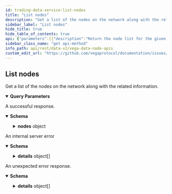 ```yaml
---
id: trading-data-service-list-nodes
title: "List nodes"
description: "Get a list of the nodes on the network along with the related information."
sidebar_label: "List nodes"
hide_title: true
hide_table_of_contents: true
api: {"parameters":[{"description":"Return the node list for the given epoch. If not set, the node list for the current epoch will be returned.","in":"query","name":"epochSeq","required":false,"schema":{"format":"uint64","type":"string"}},{"description":"Number of records to be returned that sort greater than row identified by cursor supplied in 'after'.","in":"query","name":"pagination.first","required":false,"schema":{"format":"int32","type":"integer"}},{"description":"If paging forwards, the cursor string for the last row of the previous page.","in":"query","name":"pagination.after","required":false,"schema":{"type":"string"}},{"description":"Number of records to be returned that sort less than row identified by cursor supplied in 'before'.","in":"query","name":"pagination.last","required":false,"schema":{"format":"int32","type":"integer"}},{"description":"If paging forwards, the cursor string for the first row of the previous page.","in":"query","name":"pagination.before","required":false,"schema":{"type":"string"}},{"description":"Whether to order the results with the newest records first. If not set, the default value is true.","in":"query","name":"pagination.newestFirst","required":false,"schema":{"type":"boolean"}}],"responses":{"200":{"content":{"application/json":{"schema":{"properties":{"nodes":{"description":"Page of node data and corresponding page information.","properties":{"edges":{"description":"Page of node data and their corresponding cursors.","items":{"description":"Node data with the corresponding cursor.","properties":{"cursor":{"description":"Cursor that can be used to fetch further pages.","type":"string"},"node":{"properties":{"avatarUrl":{"description":"Avatar url.","type":"string"},"delegations":{"description":"Node's delegations.","items":{"properties":{"amount":{"description":"Amount delegated. This field is an unsigned integer scaled to the asset's decimal places.","type":"string"},"epochSeq":{"description":"Epoch of delegation.","type":"string"},"nodeId":{"description":"Node ID to delegate to.","type":"string"},"party":{"description":"Party which is delegating.","type":"string"}},"type":"object","title":"vegaDelegation"},"type":"array"},"epochData":{"description":"Information about epoch.","properties":{"offline":{"description":"Total number of offline epochs since node was created.","format":"int32","type":"integer"},"online":{"description":"Total number of online epochs since node was created.","format":"int32","type":"integer"},"total":{"description":"Total number of epochs since node was created.","format":"int32","type":"integer"}},"type":"object","title":"vegaEpochData"},"ethereumAddress":{"description":"Ethereum public key of the node.","type":"string"},"id":{"description":"Node ID i.e. the node's wallet ID.","type":"string"},"infoUrl":{"description":"URL where users can find out more information on the node.","type":"string"},"location":{"description":"Country code for the location of the node.","type":"string"},"maxIntendedStake":{"description":"Max amount of (wanted) stake. This field is an unsigned integer scaled to the asset's decimal places.","type":"string"},"name":{"description":"Node name.","type":"string"},"pendingStake":{"description":"Amount of stake on the next epoch. This field is an unsigned integer scaled to the asset's decimal places.","type":"string"},"pubKey":{"description":"Public key of the node operator.","type":"string"},"rankingScore":{"description":"Node ranking information.","properties":{"performanceScore":{"description":"Performance based score.","type":"string"},"previousStatus":{"description":"Status of the validator in the previous epoch.","default":"VALIDATOR_NODE_STATUS_UNSPECIFIED","enum":["VALIDATOR_NODE_STATUS_UNSPECIFIED","VALIDATOR_NODE_STATUS_TENDERMINT","VALIDATOR_NODE_STATUS_ERSATZ","VALIDATOR_NODE_STATUS_PENDING"],"title":"Validation status of the node","type":"string"},"rankingScore":{"description":"Final score.","type":"string"},"stakeScore":{"description":"Stake based score - no anti-whaling.","type":"string"},"status":{"description":"Status of the validator in the current epoch.","default":"VALIDATOR_NODE_STATUS_UNSPECIFIED","enum":["VALIDATOR_NODE_STATUS_UNSPECIFIED","VALIDATOR_NODE_STATUS_TENDERMINT","VALIDATOR_NODE_STATUS_ERSATZ","VALIDATOR_NODE_STATUS_PENDING"],"title":"Validation status of the node","type":"string"},"votingPower":{"description":"Tendermint voting power of the validator.","format":"int64","type":"integer"}},"type":"object","title":"vegaRankingScore"},"rewardScore":{"description":"Node reward score.","properties":{"multisigScore":{"description":"Multisig score.","type":"string"},"normalisedScore":{"description":"Normalised validator score for rewards.","type":"string"},"performanceScore":{"description":"Performance based score.","type":"string"},"rawValidatorScore":{"description":"Stake based score - with anti-whaling.","type":"string"},"validatorScore":{"description":"Un-normalised score.","type":"string"},"validatorStatus":{"description":"Status of the validator for reward.","default":"VALIDATOR_NODE_STATUS_UNSPECIFIED","enum":["VALIDATOR_NODE_STATUS_UNSPECIFIED","VALIDATOR_NODE_STATUS_TENDERMINT","VALIDATOR_NODE_STATUS_ERSATZ","VALIDATOR_NODE_STATUS_PENDING"],"title":"Validation status of the node","type":"string"}},"type":"object","title":"vegaRewardScore"},"stakedByDelegates":{"description":"Amount of stake that has been delegated by token holders. This field is an unsigned integer scaled to the asset's decimal places.","type":"string"},"stakedByOperator":{"description":"Amount the node operator has put up themselves. This field is an unsigned integer scaled to the asset's decimal places.","type":"string"},"stakedTotal":{"description":"Total amount staked on node. This field is an unsigned integer scaled to the asset's decimal places.","type":"string"},"status":{"description":"Node status.","default":"NODE_STATUS_UNSPECIFIED","enum":["NODE_STATUS_UNSPECIFIED","NODE_STATUS_VALIDATOR","NODE_STATUS_NON_VALIDATOR"],"title":"Node status type","type":"string"},"tmPubKey":{"description":"Public key of Tendermint.","type":"string"}},"type":"object","title":"vegaNode","description":"Data specific to a single node on the Vega network."}},"type":"object","title":"v2NodeEdge"},"type":"array"},"pageInfo":{"description":"Page information that is used for fetching further pages.","properties":{"endCursor":{"description":"End cursor.","type":"string"},"hasNextPage":{"description":"Indicator if there is a next page.","type":"boolean"},"hasPreviousPage":{"description":"Indicator if there is a previous page.","type":"boolean"},"startCursor":{"description":"Start cursor.","type":"string"}},"title":"Page information for cursor based pagination","type":"object"}},"title":"Page of node data and corresponding page information","type":"object"}},"title":"Response from listing nodes","type":"object"}}},"description":"A successful response."},"500":{"content":{"application/json":{"schema":{"properties":{"code":{"format":"int32","type":"integer"},"details":{"items":{"additionalProperties":{},"description":"`Any` contains an arbitrary serialized protocol buffer message along with a\nURL that describes the type of the serialized message.\n\nProtobuf library provides support to pack/unpack Any values in the form\nof utility functions or additional generated methods of the Any type.\n\nExample 1: Pack and unpack a message in C++.\n\n    Foo foo = ...;\n    Any any;\n    any.PackFrom(foo);\n    ...\n    if (any.UnpackTo(&foo)) {\n      ...\n    }\n\nExample 2: Pack and unpack a message in Java.\n\n    Foo foo = ...;\n    Any any = Any.pack(foo);\n    ...\n    if (any.is(Foo.class)) {\n      foo = any.unpack(Foo.class);\n    }\n    // or ...\n    if (any.isSameTypeAs(Foo.getDefaultInstance())) {\n      foo = any.unpack(Foo.getDefaultInstance());\n    }\n\nExample 3: Pack and unpack a message in Python.\n\n    foo = Foo(...)\n    any = Any()\n    any.Pack(foo)\n    ...\n    if any.Is(Foo.DESCRIPTOR):\n      any.Unpack(foo)\n      ...\n\nExample 4: Pack and unpack a message in Go\n\n     foo := &pb.Foo{...}\n     any, err := anypb.New(foo)\n     if err != nil {\n       ...\n     }\n     ...\n     foo := &pb.Foo{}\n     if err := any.UnmarshalTo(foo); err != nil {\n       ...\n     }\n\nThe pack methods provided by protobuf library will by default use\n'type.googleapis.com/full.type.name' as the type URL and the unpack\nmethods only use the fully qualified type name after the last '/'\nin the type URL, for example \"foo.bar.com/x/y.z\" will yield type\nname \"y.z\".\n\nJSON\n\nThe JSON representation of an `Any` value uses the regular\nrepresentation of the deserialized, embedded message, with an\nadditional field `@type` which contains the type URL. Example:\n\n    package google.profile;\n    message Person {\n      string first_name = 1;\n      string last_name = 2;\n    }\n\n    {\n      \"@type\": \"type.googleapis.com/google.profile.Person\",\n      \"firstName\": <string>,\n      \"lastName\": <string>\n    }\n\nIf the embedded message type is well-known and has a custom JSON\nrepresentation, that representation will be embedded adding a field\n`value` which holds the custom JSON in addition to the `@type`\nfield. Example (for message [google.protobuf.Duration][]):\n\n    {\n      \"@type\": \"type.googleapis.com/google.protobuf.Duration\",\n      \"value\": \"1.212s\"\n    }","properties":{"@type":{"description":"A URL/resource name that uniquely identifies the type of the serialized\nprotocol buffer message. This string must contain at least\none \"/\" character. The last segment of the URL's path must represent\nthe fully qualified name of the type (as in\n`path/google.protobuf.Duration`). The name should be in a canonical form\n(e.g., leading \".\" is not accepted).\n\nIn practice, teams usually precompile into the binary all types that they\nexpect it to use in the context of Any. However, for URLs which use the\nscheme `http`, `https`, or no scheme, one can optionally set up a type\nserver that maps type URLs to message definitions as follows:\n\n* If no scheme is provided, `https` is assumed.\n* An HTTP GET on the URL must yield a [google.protobuf.Type][]\n  value in binary format, or produce an error.\n* Applications are allowed to cache lookup results based on the\n  URL, or have them precompiled into a binary to avoid any\n  lookup. Therefore, binary compatibility needs to be preserved\n  on changes to types. (Use versioned type names to manage\n  breaking changes.)\n\nNote: this functionality is not currently available in the official\nprotobuf release, and it is not used for type URLs beginning with\ntype.googleapis.com.\n\nSchemes other than `http`, `https` (or the empty scheme) might be\nused with implementation specific semantics.","type":"string"}},"type":"object","title":"protobufAny"},"type":"array"},"message":{"type":"string"}},"type":"object","title":"googlerpcStatus"}}},"description":"An internal server error"},"default":{"content":{"application/json":{"schema":{"properties":{"code":{"format":"int32","type":"integer"},"details":{"items":{"additionalProperties":{},"description":"`Any` contains an arbitrary serialized protocol buffer message along with a\nURL that describes the type of the serialized message.\n\nProtobuf library provides support to pack/unpack Any values in the form\nof utility functions or additional generated methods of the Any type.\n\nExample 1: Pack and unpack a message in C++.\n\n    Foo foo = ...;\n    Any any;\n    any.PackFrom(foo);\n    ...\n    if (any.UnpackTo(&foo)) {\n      ...\n    }\n\nExample 2: Pack and unpack a message in Java.\n\n    Foo foo = ...;\n    Any any = Any.pack(foo);\n    ...\n    if (any.is(Foo.class)) {\n      foo = any.unpack(Foo.class);\n    }\n    // or ...\n    if (any.isSameTypeAs(Foo.getDefaultInstance())) {\n      foo = any.unpack(Foo.getDefaultInstance());\n    }\n\nExample 3: Pack and unpack a message in Python.\n\n    foo = Foo(...)\n    any = Any()\n    any.Pack(foo)\n    ...\n    if any.Is(Foo.DESCRIPTOR):\n      any.Unpack(foo)\n      ...\n\nExample 4: Pack and unpack a message in Go\n\n     foo := &pb.Foo{...}\n     any, err := anypb.New(foo)\n     if err != nil {\n       ...\n     }\n     ...\n     foo := &pb.Foo{}\n     if err := any.UnmarshalTo(foo); err != nil {\n       ...\n     }\n\nThe pack methods provided by protobuf library will by default use\n'type.googleapis.com/full.type.name' as the type URL and the unpack\nmethods only use the fully qualified type name after the last '/'\nin the type URL, for example \"foo.bar.com/x/y.z\" will yield type\nname \"y.z\".\n\nJSON\n\nThe JSON representation of an `Any` value uses the regular\nrepresentation of the deserialized, embedded message, with an\nadditional field `@type` which contains the type URL. Example:\n\n    package google.profile;\n    message Person {\n      string first_name = 1;\n      string last_name = 2;\n    }\n\n    {\n      \"@type\": \"type.googleapis.com/google.profile.Person\",\n      \"firstName\": <string>,\n      \"lastName\": <string>\n    }\n\nIf the embedded message type is well-known and has a custom JSON\nrepresentation, that representation will be embedded adding a field\n`value` which holds the custom JSON in addition to the `@type`\nfield. Example (for message [google.protobuf.Duration][]):\n\n    {\n      \"@type\": \"type.googleapis.com/google.protobuf.Duration\",\n      \"value\": \"1.212s\"\n    }","properties":{"@type":{"description":"A URL/resource name that uniquely identifies the type of the serialized\nprotocol buffer message. This string must contain at least\none \"/\" character. The last segment of the URL's path must represent\nthe fully qualified name of the type (as in\n`path/google.protobuf.Duration`). The name should be in a canonical form\n(e.g., leading \".\" is not accepted).\n\nIn practice, teams usually precompile into the binary all types that they\nexpect it to use in the context of Any. However, for URLs which use the\nscheme `http`, `https`, or no scheme, one can optionally set up a type\nserver that maps type URLs to message definitions as follows:\n\n* If no scheme is provided, `https` is assumed.\n* An HTTP GET on the URL must yield a [google.protobuf.Type][]\n  value in binary format, or produce an error.\n* Applications are allowed to cache lookup results based on the\n  URL, or have them precompiled into a binary to avoid any\n  lookup. Therefore, binary compatibility needs to be preserved\n  on changes to types. (Use versioned type names to manage\n  breaking changes.)\n\nNote: this functionality is not currently available in the official\nprotobuf release, and it is not used for type URLs beginning with\ntype.googleapis.com.\n\nSchemes other than `http`, `https` (or the empty scheme) might be\nused with implementation specific semantics.","type":"string"}},"type":"object","title":"protobufAny"},"type":"array"},"message":{"type":"string"}},"type":"object","title":"googlerpcStatus"}}},"description":"An unexpected error response."}},"tags":["Network"],"description":"Get a list of the nodes on the network along with the related information.","operationId":"TradingDataService_ListNodes","method":"get","path":"/api/v2/nodes","servers":[{"url":"https://api.n00.testnet.vega.rocks","description":"n00 (data node)"},{"url":"https://api.n06.testnet.vega.rocks","description":"n06 (data node)"},{"url":"https://api.n07.testnet.vega.rocks","description":"n07 (data node)"},{"url":"https://api.n08.testnet.vega.rocks","description":"n08 (data node)"},{"url":"https://api.n09.testnet.vega.rocks","description":"n09 (data node)"}],"info":{"title":"Vega data node APIs","version":"v0.73.0-preview.15"},"postman":{"name":"List nodes","description":{"content":"Get a list of the nodes on the network along with the related information.","type":"text/plain"},"url":{"path":["api","v2","nodes"],"host":["{{baseUrl}}"],"query":[{"disabled":false,"description":{"content":"Return the node list for the given epoch. If not set, the node list for the current epoch will be returned.","type":"text/plain"},"key":"epochSeq","value":""},{"disabled":false,"description":{"content":"Number of records to be returned that sort greater than row identified by cursor supplied in 'after'.","type":"text/plain"},"key":"pagination.first","value":""},{"disabled":false,"description":{"content":"If paging forwards, the cursor string for the last row of the previous page.","type":"text/plain"},"key":"pagination.after","value":""},{"disabled":false,"description":{"content":"Number of records to be returned that sort less than row identified by cursor supplied in 'before'.","type":"text/plain"},"key":"pagination.last","value":""},{"disabled":false,"description":{"content":"If paging forwards, the cursor string for the first row of the previous page.","type":"text/plain"},"key":"pagination.before","value":""},{"disabled":false,"description":{"content":"Whether to order the results with the newest records first. If not set, the default value is true.","type":"text/plain"},"key":"pagination.newestFirst","value":""}],"variable":[]},"header":[{"key":"Accept","value":"application/json"}],"method":"GET"}}
sidebar_class_name: "get api-method"
info_path: api/rest/data-v2/vega-data-node-apis
custom_edit_url: "https://github.com/vegaprotocol/documentation/issues/new?labels=documentation&title=[Documentation] Requesting changes to 'List nodes' (trading-data-service-list-nodes)"
---
```



## List nodes



Get a list of the nodes on the network along with the related information.

<details style={{"marginBottom":"1rem"}} data-collapsed={false} open={true}><summary style={{}}><strong>Query Parameters</strong></summary><div><ul><ParamsItem className={"paramsItem"} param={{"description":"Return the node list for the given epoch. If not set, the node list for the current epoch will be returned.","in":"query","name":"epochSeq","required":false,"schema":{"format":"uint64","type":"string"}}}></ParamsItem><ParamsItem className={"paramsItem"} param={{"description":"Number of records to be returned that sort greater than row identified by cursor supplied in 'after'.","in":"query","name":"pagination.first","required":false,"schema":{"format":"int32","type":"integer"}}}></ParamsItem><ParamsItem className={"paramsItem"} param={{"description":"If paging forwards, the cursor string for the last row of the previous page.","in":"query","name":"pagination.after","required":false,"schema":{"type":"string"}}}></ParamsItem><ParamsItem className={"paramsItem"} param={{"description":"Number of records to be returned that sort less than row identified by cursor supplied in 'before'.","in":"query","name":"pagination.last","required":false,"schema":{"format":"int32","type":"integer"}}}></ParamsItem><ParamsItem className={"paramsItem"} param={{"description":"If paging forwards, the cursor string for the first row of the previous page.","in":"query","name":"pagination.before","required":false,"schema":{"type":"string"}}}></ParamsItem><ParamsItem className={"paramsItem"} param={{"description":"Whether to order the results with the newest records first. If not set, the default value is true.","in":"query","name":"pagination.newestFirst","required":false,"schema":{"type":"boolean"}}}></ParamsItem></ul></div></details><div><ApiTabs><TabItem label={"200"} value={"200"}><div>

A successful response.

</div><div><MimeTabs schemaType={"response"}><TabItem label={"application/json"} value={"application/json"}><SchemaTabs><TabItem label={"Schema"} value={"Schema"}><details style={{}} data-collapsed={false} open={true}><summary style={{"textAlign":"left"}}><strong>Schema</strong></summary><div style={{"textAlign":"left","marginLeft":"1rem"}}></div><ul style={{"marginLeft":"1rem"}}><SchemaItem collapsible={true} className={"schemaItem"}><details style={{}}><summary style={{}}><strong>nodes</strong><span style={{"opacity":"0.6"}}> object</span></summary><div style={{"marginLeft":"1rem"}}><div style={{"marginTop":".5rem","marginBottom":".5rem"}}>

Page of node data and corresponding page information.

</div><SchemaItem collapsible={true} className={"schemaItem"}><details style={{}}><summary style={{}}><strong>edges</strong><span style={{"opacity":"0.6"}}> object[]</span></summary><div style={{"marginLeft":"1rem"}}><div style={{"marginTop":".5rem","marginBottom":".5rem"}}>

Page of node data and their corresponding cursors.

</div><li><div style={{"fontSize":"var(--ifm-code-font-size)","opacity":"0.6","marginLeft":"-.5rem","paddingBottom":".5rem"}}>Array [</div></li><SchemaItem collapsible={false} name={"cursor"} required={false} schemaName={"string"} qualifierMessage={undefined} schema={{"description":"Cursor that can be used to fetch further pages.","type":"string"}}></SchemaItem><SchemaItem collapsible={true} className={"schemaItem"}><details style={{}}><summary style={{}}><strong>node</strong><span style={{"opacity":"0.6"}}> object</span></summary><div style={{"marginLeft":"1rem"}}><div style={{"marginTop":".5rem","marginBottom":".5rem"}}>

Data specific to a single node on the Vega network.

</div><SchemaItem collapsible={false} name={"avatarUrl"} required={false} schemaName={"string"} qualifierMessage={undefined} schema={{"description":"Avatar url.","type":"string"}}></SchemaItem><SchemaItem collapsible={true} className={"schemaItem"}><details style={{}}><summary style={{}}><strong>delegations</strong><span style={{"opacity":"0.6"}}> object[]</span></summary><div style={{"marginLeft":"1rem"}}><div style={{"marginTop":".5rem","marginBottom":".5rem"}}>

Node's delegations.

</div><li><div style={{"fontSize":"var(--ifm-code-font-size)","opacity":"0.6","marginLeft":"-.5rem","paddingBottom":".5rem"}}>Array [</div></li><SchemaItem collapsible={false} name={"amount"} required={false} schemaName={"string"} qualifierMessage={undefined} schema={{"description":"Amount delegated. This field is an unsigned integer scaled to the asset's decimal places.","type":"string"}}></SchemaItem><SchemaItem collapsible={false} name={"epochSeq"} required={false} schemaName={"string"} qualifierMessage={undefined} schema={{"description":"Epoch of delegation.","type":"string"}}></SchemaItem><SchemaItem collapsible={false} name={"nodeId"} required={false} schemaName={"string"} qualifierMessage={undefined} schema={{"description":"Node ID to delegate to.","type":"string"}}></SchemaItem><SchemaItem collapsible={false} name={"party"} required={false} schemaName={"string"} qualifierMessage={undefined} schema={{"description":"Party which is delegating.","type":"string"}}></SchemaItem><li><div style={{"fontSize":"var(--ifm-code-font-size)","opacity":"0.6","marginLeft":"-.5rem"}}>]</div></li></div></details></SchemaItem><SchemaItem collapsible={true} className={"schemaItem"}><details style={{}}><summary style={{}}><strong>epochData</strong><span style={{"opacity":"0.6"}}> object</span></summary><div style={{"marginLeft":"1rem"}}><div style={{"marginTop":".5rem","marginBottom":".5rem"}}>

Information about epoch.

</div><SchemaItem collapsible={false} name={"offline"} required={false} schemaName={"int32"} qualifierMessage={undefined} schema={{"description":"Total number of offline epochs since node was created.","format":"int32","type":"integer"}}></SchemaItem><SchemaItem collapsible={false} name={"online"} required={false} schemaName={"int32"} qualifierMessage={undefined} schema={{"description":"Total number of online epochs since node was created.","format":"int32","type":"integer"}}></SchemaItem><SchemaItem collapsible={false} name={"total"} required={false} schemaName={"int32"} qualifierMessage={undefined} schema={{"description":"Total number of epochs since node was created.","format":"int32","type":"integer"}}></SchemaItem></div></details></SchemaItem><SchemaItem collapsible={false} name={"ethereumAddress"} required={false} schemaName={"string"} qualifierMessage={undefined} schema={{"description":"Ethereum public key of the node.","type":"string"}}></SchemaItem><SchemaItem collapsible={false} name={"id"} required={false} schemaName={"string"} qualifierMessage={undefined} schema={{"description":"Node ID i.e. the node's wallet ID.","type":"string"}}></SchemaItem><SchemaItem collapsible={false} name={"infoUrl"} required={false} schemaName={"string"} qualifierMessage={undefined} schema={{"description":"URL where users can find out more information on the node.","type":"string"}}></SchemaItem><SchemaItem collapsible={false} name={"location"} required={false} schemaName={"string"} qualifierMessage={undefined} schema={{"description":"Country code for the location of the node.","type":"string"}}></SchemaItem><SchemaItem collapsible={false} name={"maxIntendedStake"} required={false} schemaName={"string"} qualifierMessage={undefined} schema={{"description":"Max amount of (wanted) stake. This field is an unsigned integer scaled to the asset's decimal places.","type":"string"}}></SchemaItem><SchemaItem collapsible={false} name={"name"} required={false} schemaName={"string"} qualifierMessage={undefined} schema={{"description":"Node name.","type":"string"}}></SchemaItem><SchemaItem collapsible={false} name={"pendingStake"} required={false} schemaName={"string"} qualifierMessage={undefined} schema={{"description":"Amount of stake on the next epoch. This field is an unsigned integer scaled to the asset's decimal places.","type":"string"}}></SchemaItem><SchemaItem collapsible={false} name={"pubKey"} required={false} schemaName={"string"} qualifierMessage={undefined} schema={{"description":"Public key of the node operator.","type":"string"}}></SchemaItem><SchemaItem collapsible={true} className={"schemaItem"}><details style={{}}><summary style={{}}><strong>rankingScore</strong><span style={{"opacity":"0.6"}}> object</span></summary><div style={{"marginLeft":"1rem"}}><div style={{"marginTop":".5rem","marginBottom":".5rem"}}>

Node ranking information.

</div><SchemaItem collapsible={false} name={"performanceScore"} required={false} schemaName={"string"} qualifierMessage={undefined} schema={{"description":"Performance based score.","type":"string"}}></SchemaItem><SchemaItem collapsible={false} name={"previousStatus"} required={false} schemaName={"Validation status of the node"} qualifierMessage={"**Possible values:** [`VALIDATOR_NODE_STATUS_UNSPECIFIED`, `VALIDATOR_NODE_STATUS_TENDERMINT`, `VALIDATOR_NODE_STATUS_ERSATZ`, `VALIDATOR_NODE_STATUS_PENDING`]"} schema={{"description":"Status of the validator in the previous epoch.","default":"VALIDATOR_NODE_STATUS_UNSPECIFIED","enum":["VALIDATOR_NODE_STATUS_UNSPECIFIED","VALIDATOR_NODE_STATUS_TENDERMINT","VALIDATOR_NODE_STATUS_ERSATZ","VALIDATOR_NODE_STATUS_PENDING"],"title":"Validation status of the node","type":"string"}}></SchemaItem><SchemaItem collapsible={false} name={"rankingScore"} required={false} schemaName={"string"} qualifierMessage={undefined} schema={{"description":"Final score.","type":"string"}}></SchemaItem><SchemaItem collapsible={false} name={"stakeScore"} required={false} schemaName={"string"} qualifierMessage={undefined} schema={{"description":"Stake based score - no anti-whaling.","type":"string"}}></SchemaItem><SchemaItem collapsible={false} name={"status"} required={false} schemaName={"Validation status of the node"} qualifierMessage={"**Possible values:** [`VALIDATOR_NODE_STATUS_UNSPECIFIED`, `VALIDATOR_NODE_STATUS_TENDERMINT`, `VALIDATOR_NODE_STATUS_ERSATZ`, `VALIDATOR_NODE_STATUS_PENDING`]"} schema={{"description":"Status of the validator in the current epoch.","default":"VALIDATOR_NODE_STATUS_UNSPECIFIED","enum":["VALIDATOR_NODE_STATUS_UNSPECIFIED","VALIDATOR_NODE_STATUS_TENDERMINT","VALIDATOR_NODE_STATUS_ERSATZ","VALIDATOR_NODE_STATUS_PENDING"],"title":"Validation status of the node","type":"string"}}></SchemaItem><SchemaItem collapsible={false} name={"votingPower"} required={false} schemaName={"int64"} qualifierMessage={undefined} schema={{"description":"Tendermint voting power of the validator.","format":"int64","type":"integer"}}></SchemaItem></div></details></SchemaItem><SchemaItem collapsible={true} className={"schemaItem"}><details style={{}}><summary style={{}}><strong>rewardScore</strong><span style={{"opacity":"0.6"}}> object</span></summary><div style={{"marginLeft":"1rem"}}><div style={{"marginTop":".5rem","marginBottom":".5rem"}}>

Node reward score.

</div><SchemaItem collapsible={false} name={"multisigScore"} required={false} schemaName={"string"} qualifierMessage={undefined} schema={{"description":"Multisig score.","type":"string"}}></SchemaItem><SchemaItem collapsible={false} name={"normalisedScore"} required={false} schemaName={"string"} qualifierMessage={undefined} schema={{"description":"Normalised validator score for rewards.","type":"string"}}></SchemaItem><SchemaItem collapsible={false} name={"performanceScore"} required={false} schemaName={"string"} qualifierMessage={undefined} schema={{"description":"Performance based score.","type":"string"}}></SchemaItem><SchemaItem collapsible={false} name={"rawValidatorScore"} required={false} schemaName={"string"} qualifierMessage={undefined} schema={{"description":"Stake based score - with anti-whaling.","type":"string"}}></SchemaItem><SchemaItem collapsible={false} name={"validatorScore"} required={false} schemaName={"string"} qualifierMessage={undefined} schema={{"description":"Un-normalised score.","type":"string"}}></SchemaItem><SchemaItem collapsible={false} name={"validatorStatus"} required={false} schemaName={"Validation status of the node"} qualifierMessage={"**Possible values:** [`VALIDATOR_NODE_STATUS_UNSPECIFIED`, `VALIDATOR_NODE_STATUS_TENDERMINT`, `VALIDATOR_NODE_STATUS_ERSATZ`, `VALIDATOR_NODE_STATUS_PENDING`]"} schema={{"description":"Status of the validator for reward.","default":"VALIDATOR_NODE_STATUS_UNSPECIFIED","enum":["VALIDATOR_NODE_STATUS_UNSPECIFIED","VALIDATOR_NODE_STATUS_TENDERMINT","VALIDATOR_NODE_STATUS_ERSATZ","VALIDATOR_NODE_STATUS_PENDING"],"title":"Validation status of the node","type":"string"}}></SchemaItem></div></details></SchemaItem><SchemaItem collapsible={false} name={"stakedByDelegates"} required={false} schemaName={"string"} qualifierMessage={undefined} schema={{"description":"Amount of stake that has been delegated by token holders. This field is an unsigned integer scaled to the asset's decimal places.","type":"string"}}></SchemaItem><SchemaItem collapsible={false} name={"stakedByOperator"} required={false} schemaName={"string"} qualifierMessage={undefined} schema={{"description":"Amount the node operator has put up themselves. This field is an unsigned integer scaled to the asset's decimal places.","type":"string"}}></SchemaItem><SchemaItem collapsible={false} name={"stakedTotal"} required={false} schemaName={"string"} qualifierMessage={undefined} schema={{"description":"Total amount staked on node. This field is an unsigned integer scaled to the asset's decimal places.","type":"string"}}></SchemaItem><SchemaItem collapsible={false} name={"status"} required={false} schemaName={"Node status type"} qualifierMessage={"**Possible values:** [`NODE_STATUS_UNSPECIFIED`, `NODE_STATUS_VALIDATOR`, `NODE_STATUS_NON_VALIDATOR`]"} schema={{"description":"Node status.","default":"NODE_STATUS_UNSPECIFIED","enum":["NODE_STATUS_UNSPECIFIED","NODE_STATUS_VALIDATOR","NODE_STATUS_NON_VALIDATOR"],"title":"Node status type","type":"string"}}></SchemaItem><SchemaItem collapsible={false} name={"tmPubKey"} required={false} schemaName={"string"} qualifierMessage={undefined} schema={{"description":"Public key of Tendermint.","type":"string"}}></SchemaItem></div></details></SchemaItem><li><div style={{"fontSize":"var(--ifm-code-font-size)","opacity":"0.6","marginLeft":"-.5rem"}}>]</div></li></div></details></SchemaItem><SchemaItem collapsible={true} className={"schemaItem"}><details style={{}}><summary style={{}}><strong>pageInfo</strong><span style={{"opacity":"0.6"}}> object</span></summary><div style={{"marginLeft":"1rem"}}><div style={{"marginTop":".5rem","marginBottom":".5rem"}}>

Page information that is used for fetching further pages.

</div><SchemaItem collapsible={false} name={"endCursor"} required={false} schemaName={"string"} qualifierMessage={undefined} schema={{"description":"End cursor.","type":"string"}}></SchemaItem><SchemaItem collapsible={false} name={"hasNextPage"} required={false} schemaName={"boolean"} qualifierMessage={undefined} schema={{"description":"Indicator if there is a next page.","type":"boolean"}}></SchemaItem><SchemaItem collapsible={false} name={"hasPreviousPage"} required={false} schemaName={"boolean"} qualifierMessage={undefined} schema={{"description":"Indicator if there is a previous page.","type":"boolean"}}></SchemaItem><SchemaItem collapsible={false} name={"startCursor"} required={false} schemaName={"string"} qualifierMessage={undefined} schema={{"description":"Start cursor.","type":"string"}}></SchemaItem></div></details></SchemaItem></div></details></SchemaItem></ul></details></TabItem><TabItem label={"Example (from schema)"} value={"Example (from schema)"}><ResponseSamples responseExample={"{\n  \"nodes\": {\n    \"edges\": [\n      {\n        \"cursor\": \"string\",\n        \"node\": {\n          \"avatarUrl\": \"string\",\n          \"delegations\": [\n            {\n              \"amount\": \"string\",\n              \"epochSeq\": \"string\",\n              \"nodeId\": \"string\",\n              \"party\": \"string\"\n            }\n          ],\n          \"epochData\": {\n            \"offline\": 0,\n            \"online\": 0,\n            \"total\": 0\n          },\n          \"ethereumAddress\": \"string\",\n          \"id\": \"string\",\n          \"infoUrl\": \"string\",\n          \"location\": \"string\",\n          \"maxIntendedStake\": \"string\",\n          \"name\": \"string\",\n          \"pendingStake\": \"string\",\n          \"pubKey\": \"string\",\n          \"rankingScore\": {\n            \"performanceScore\": \"string\",\n            \"previousStatus\": \"VALIDATOR_NODE_STATUS_UNSPECIFIED\",\n            \"rankingScore\": \"string\",\n            \"stakeScore\": \"string\",\n            \"status\": \"VALIDATOR_NODE_STATUS_UNSPECIFIED\",\n            \"votingPower\": 0\n          },\n          \"rewardScore\": {\n            \"multisigScore\": \"string\",\n            \"normalisedScore\": \"string\",\n            \"performanceScore\": \"string\",\n            \"rawValidatorScore\": \"string\",\n            \"validatorScore\": \"string\",\n            \"validatorStatus\": \"VALIDATOR_NODE_STATUS_UNSPECIFIED\"\n          },\n          \"stakedByDelegates\": \"string\",\n          \"stakedByOperator\": \"string\",\n          \"stakedTotal\": \"string\",\n          \"status\": \"NODE_STATUS_UNSPECIFIED\",\n          \"tmPubKey\": \"string\"\n        }\n      }\n    ],\n    \"pageInfo\": {\n      \"endCursor\": \"string\",\n      \"hasNextPage\": true,\n      \"hasPreviousPage\": true,\n      \"startCursor\": \"string\"\n    }\n  }\n}"} language={"json"}></ResponseSamples></TabItem></SchemaTabs></TabItem></MimeTabs></div></TabItem><TabItem label={"500"} value={"500"}><div>

An internal server error

</div><div><MimeTabs schemaType={"response"}><TabItem label={"application/json"} value={"application/json"}><SchemaTabs><TabItem label={"Schema"} value={"Schema"}><details style={{}} data-collapsed={false} open={true}><summary style={{"textAlign":"left"}}><strong>Schema</strong></summary><div style={{"textAlign":"left","marginLeft":"1rem"}}></div><ul style={{"marginLeft":"1rem"}}><SchemaItem collapsible={false} name={"code"} required={false} schemaName={"int32"} qualifierMessage={undefined} schema={{"format":"int32","type":"integer"}}></SchemaItem><SchemaItem collapsible={true} className={"schemaItem"}><details style={{}}><summary style={{}}><strong>details</strong><span style={{"opacity":"0.6"}}> object[]</span></summary><div style={{"marginLeft":"1rem"}}><li><div style={{"fontSize":"var(--ifm-code-font-size)","opacity":"0.6","marginLeft":"-.5rem","paddingBottom":".5rem"}}>Array [</div></li><SchemaItem collapsible={false} name={"@type"} required={false} schemaName={"string"} qualifierMessage={undefined} schema={{"description":"A URL/resource name that uniquely identifies the type of the serialized\nprotocol buffer message. This string must contain at least\none \"/\" character. The last segment of the URL's path must represent\nthe fully qualified name of the type (as in\n`path/google.protobuf.Duration`). The name should be in a canonical form\n(e.g., leading \".\" is not accepted).\n\nIn practice, teams usually precompile into the binary all types that they\nexpect it to use in the context of Any. However, for URLs which use the\nscheme `http`, `https`, or no scheme, one can optionally set up a type\nserver that maps type URLs to message definitions as follows:\n\n* If no scheme is provided, `https` is assumed.\n* An HTTP GET on the URL must yield a [google.protobuf.Type][]\n  value in binary format, or produce an error.\n* Applications are allowed to cache lookup results based on the\n  URL, or have them precompiled into a binary to avoid any\n  lookup. Therefore, binary compatibility needs to be preserved\n  on changes to types. (Use versioned type names to manage\n  breaking changes.)\n\nNote: this functionality is not currently available in the official\nprotobuf release, and it is not used for type URLs beginning with\ntype.googleapis.com.\n\nSchemes other than `http`, `https` (or the empty scheme) might be\nused with implementation specific semantics.","type":"string"}}></SchemaItem><li><div style={{"fontSize":"var(--ifm-code-font-size)","opacity":"0.6","marginLeft":"-.5rem"}}>]</div></li></div></details></SchemaItem><SchemaItem collapsible={false} name={"message"} required={false} schemaName={"string"} qualifierMessage={undefined} schema={{"type":"string"}}></SchemaItem></ul></details></TabItem><TabItem label={"Example (from schema)"} value={"Example (from schema)"}><ResponseSamples responseExample={"{\n  \"code\": 0,\n  \"details\": [\n    {\n      \"@type\": \"string\"\n    }\n  ],\n  \"message\": \"string\"\n}"} language={"json"}></ResponseSamples></TabItem></SchemaTabs></TabItem></MimeTabs></div></TabItem><TabItem label={"default"} value={"default"}><div>

An unexpected error response.

</div><div><MimeTabs schemaType={"response"}><TabItem label={"application/json"} value={"application/json"}><SchemaTabs><TabItem label={"Schema"} value={"Schema"}><details style={{}} data-collapsed={false} open={true}><summary style={{"textAlign":"left"}}><strong>Schema</strong></summary><div style={{"textAlign":"left","marginLeft":"1rem"}}></div><ul style={{"marginLeft":"1rem"}}><SchemaItem collapsible={false} name={"code"} required={false} schemaName={"int32"} qualifierMessage={undefined} schema={{"format":"int32","type":"integer"}}></SchemaItem><SchemaItem collapsible={true} className={"schemaItem"}><details style={{}}><summary style={{}}><strong>details</strong><span style={{"opacity":"0.6"}}> object[]</span></summary><div style={{"marginLeft":"1rem"}}><li><div style={{"fontSize":"var(--ifm-code-font-size)","opacity":"0.6","marginLeft":"-.5rem","paddingBottom":".5rem"}}>Array [</div></li><SchemaItem collapsible={false} name={"@type"} required={false} schemaName={"string"} qualifierMessage={undefined} schema={{"description":"A URL/resource name that uniquely identifies the type of the serialized\nprotocol buffer message. This string must contain at least\none \"/\" character. The last segment of the URL's path must represent\nthe fully qualified name of the type (as in\n`path/google.protobuf.Duration`). The name should be in a canonical form\n(e.g., leading \".\" is not accepted).\n\nIn practice, teams usually precompile into the binary all types that they\nexpect it to use in the context of Any. However, for URLs which use the\nscheme `http`, `https`, or no scheme, one can optionally set up a type\nserver that maps type URLs to message definitions as follows:\n\n* If no scheme is provided, `https` is assumed.\n* An HTTP GET on the URL must yield a [google.protobuf.Type][]\n  value in binary format, or produce an error.\n* Applications are allowed to cache lookup results based on the\n  URL, or have them precompiled into a binary to avoid any\n  lookup. Therefore, binary compatibility needs to be preserved\n  on changes to types. (Use versioned type names to manage\n  breaking changes.)\n\nNote: this functionality is not currently available in the official\nprotobuf release, and it is not used for type URLs beginning with\ntype.googleapis.com.\n\nSchemes other than `http`, `https` (or the empty scheme) might be\nused with implementation specific semantics.","type":"string"}}></SchemaItem><li><div style={{"fontSize":"var(--ifm-code-font-size)","opacity":"0.6","marginLeft":"-.5rem"}}>]</div></li></div></details></SchemaItem><SchemaItem collapsible={false} name={"message"} required={false} schemaName={"string"} qualifierMessage={undefined} schema={{"type":"string"}}></SchemaItem></ul></details></TabItem><TabItem label={"Example (from schema)"} value={"Example (from schema)"}><ResponseSamples responseExample={"{\n  \"code\": 0,\n  \"details\": [\n    {\n      \"@type\": \"string\"\n    }\n  ],\n  \"message\": \"string\"\n}"} language={"json"}></ResponseSamples></TabItem></SchemaTabs></TabItem></MimeTabs></div></TabItem></ApiTabs></div>
